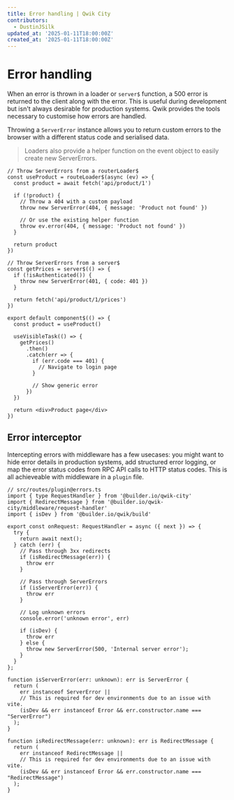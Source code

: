 ```yaml
---
title: Error handling | Qwik City
contributors:
  - DustinJSilk
updated_at: '2025-01-11T18:00:00Z'
created_at: '2025-01-11T18:00:00Z'
---
```


# Error handling

When an error is thrown in a loader or `server$` function, a 500 error is returned to the client along with the error. This is useful during development but isn't always desirable for production systems. Qwik provides the tools necessary to customise how errors are handled.

Throwing a `ServerError` instance allows you to return custom errors to the browser with a different status code and serialised data.

> Loaders also provide a helper function on the event object to easily create new ServerErrors.

```tsx
// Throw ServerErrors from a routerLoader$
const useProduct = routeLoader$(async (ev) => {
  const product = await fetch('api/product/1')

  if (!product) {
    // Throw a 404 with a custom payload
    throw new ServerError(404, { message: 'Product not found' })

    // Or use the existing helper function
    throw ev.error(404, { message: 'Product not found' })
  }

  return product
})

// Throw ServerErrors from a server$
const getPrices = server$(() => {
  if (!isAuthenticated()) {
    throw new ServerError(401, { code: 401 })
  }

  return fetch('api/product/1/prices')
})

export default component$(() => {
  const product = useProduct()

  useVisibleTask(() => {
    getPrices()
      .then()
      .catch(err => {
        if (err.code === 401) {
          // Navigate to login page
        }

        // Show generic error
      })
  })

  return <div>Product page</div>
})
```

## Error interceptor

Intercepting errors with middleware has a few usecases: you might want to hide error details in production systems, add structured error logging, or map the error status codes from RPC API calls to HTTP status codes. This is all achieveable with middleware in a `plugin` file.

```tsx
// src/routes/plugin@errors.ts
import { type RequestHandler } from '@builder.io/qwik-city'
import { RedirectMessage } from '@builder.io/qwik-city/middleware/request-handler'
import { isDev } from '@builder.io/qwik/build'

export const onRequest: RequestHandler = async ({ next }) => {
  try {
    return await next();
  } catch (err) {
    // Pass through 3xx redirects
    if (isRedirectMessage(err)) {
      throw err
    }

    // Pass through ServerErrors
    if (isServerError(err)) {
      throw err
    }

    // Log unknown errors
    console.error('unknown error', err)

    if (isDev) {
      throw err
    } else {
      throw new ServerError(500, 'Internal server error');
    }
  }
};

function isServerError(err: unknown): err is ServerError {
  return (
    err instanceof ServerError ||
    // This is required for dev environments due to an issue with vite.
    (isDev && err instanceof Error && err.constructor.name === "ServerError")
  );
}

function isRedirectMessage(err: unknown): err is RedirectMessage {
  return (
    err instanceof RedirectMessage ||
    // This is required for dev environments due to an issue with vite.
    (isDev && err instanceof Error && err.constructor.name === "RedirectMessage")
  );
}
```
